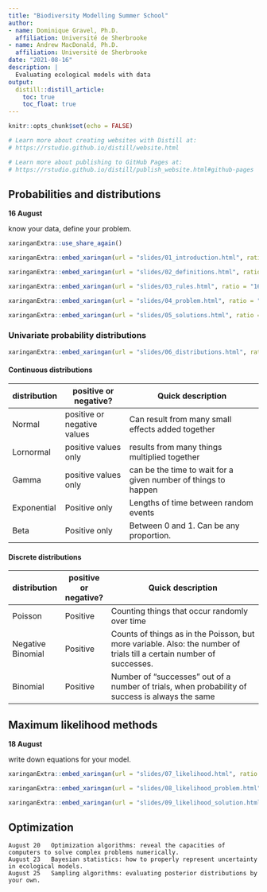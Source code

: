 ```yaml
---
title: "Biodiversity Modelling Summer School"
author:
- name: Dominique Gravel, Ph.D.
  affiliation: Université de Sherbrooke
- name: Andrew MacDonald, Ph.D.
  affiliation: Université de Sherbrooke
date: "2021-08-16"
description: |
  Evaluating ecological models with data
output:
  distill::distill_article:
    toc: true
    toc_float: true
---
```



```r
knitr::opts_chunk$set(echo = FALSE)

# Learn more about creating websites with Distill at:
# https://rstudio.github.io/distill/website.html

# Learn more about publishing to GitHub Pages at:
# https://rstudio.github.io/distill/publish_website.html#github-pages
```

## Probabilities and distributions  

**16 August**  

know your data, define your problem.

```r
xaringanExtra::use_share_again()
```

```r
xaringanExtra::embed_xaringan(url = "slides/01_introduction.html", ratio = "16:9")
```


```r
xaringanExtra::embed_xaringan(url = "slides/02_definitions.html", ratio = "16:9")
```


```r
xaringanExtra::embed_xaringan(url = "slides/03_rules.html", ratio = "16:9")
```


```r
xaringanExtra::embed_xaringan(url = "slides/04_problem.html", ratio = "16:9")
```


```r
xaringanExtra::embed_xaringan(url = "slides/05_solutions.html", ratio = "16:9")
```

### Univariate probability distributions


```r
xaringanExtra::embed_xaringan(url = "slides/06_distributions.html", ratio = "16:9")
```


#### Continuous distributions

| distribution | positive or negative?       | Quick description                                              |
|--------------|-----------------------------|----------------------------------------------------------------|
| Normal       | positive or negative values | Can result from many small effects added together              |
| Lornormal    | positive values only        | results from many things multiplied together                   |
| Gamma        | positive values only        | can be the time to wait for a given number of things to happen |
| Exponential  | Positive only               | Lengths of time between random events                          |
| Beta         | Positive only               | Between 0 and 1. Can be any proportion.                        |

#### Discrete distributions


| distribution      | positive or negative? | Quick description                                                                                                     |
|-------------------|-----------------------|-----------------------------------------------------------------------------------------------------------------------|
| Poisson           | Positive              | Counting things that occur randomly over time                                                                         |
| Negative Binomial | Positive              | Counts of things as in the Poisson, but more variable. Also: the number of trials till a certain number of successes. |
| Binomial          | Positive              | Number of "successes" out of a number of trials, when probability of success is always the same                       |



## Maximum likelihood methods  

**18 August**  

write down equations for your model.


```r
xaringanExtra::embed_xaringan(url = "slides/07_likelihood.html", ratio = "16:9")
```


```r
xaringanExtra::embed_xaringan(url = "slides/08_likelihood_problem.html", ratio = "16:9")
```


```r
xaringanExtra::embed_xaringan(url = "slides/09_likelihood_solution.html", ratio = "16:9")
```

## Optimization

```
August 20	Optimization algorithms: reveal the capacities of computers to solve complex problems numerically.
August 23	Bayesian statistics: how to properly represent uncertainty in ecological models.
August 25	Sampling algorithms: evaluating posterior distributions by your own.
```
